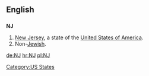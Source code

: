 ==English==

==={{Abbreviation}}===
'''NJ'''

# [[New Jersey]], a state of the [[United States of America]].
# Non-[[Jewish]].

[[Category:US States]]

[[de:NJ]]
[[hr:NJ]]
[[pl:NJ]]